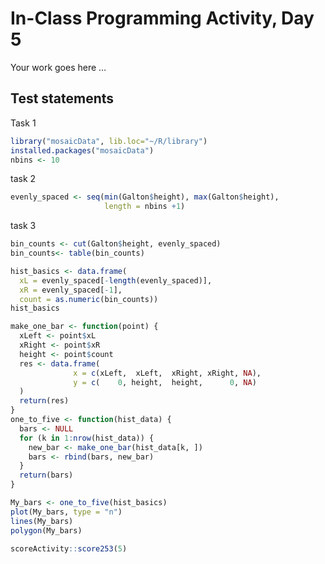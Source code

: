 # In-Class Programming Activity, Day 5

Your work goes here ...



## Test statements
Task 1
```r
library("mosaicData", lib.loc="~/R/library")
installed.packages("mosaicData")
nbins <- 10
```

task 2
```r
evenly_spaced <- seq(min(Galton$height), max(Galton$height), 
                     length = nbins +1)

```
task 3
```r
bin_counts <- cut(Galton$height, evenly_spaced)
bin_counts<- table(bin_counts)
```
```r
hist_basics <- data.frame(
  xL = evenly_spaced[-length(evenly_spaced)],
  xR = evenly_spaced[-1],
  count = as.numeric(bin_counts))
hist_basics

```
```r
make_one_bar <- function(point) {
  xLeft <- point$xL
  xRight <- point$xR
  height <- point$count
  res <- data.frame(
              x = c(xLeft,  xLeft,  xRight, xRight, NA),
              y = c(    0, height,  height,      0, NA)
  )
  return(res)
}
one_to_five <- function(hist_data) {
  bars <- NULL
  for (k in 1:nrow(hist_data)) {
    new_bar <- make_one_bar(hist_data[k, ])
    bars <- rbind(bars, new_bar)
  }
  return(bars)
}

My_bars <- one_to_five(hist_basics)
plot(My_bars, type = "n")
lines(My_bars)
polygon(My_bars)
```


```r
scoreActivity::score253(5)
```